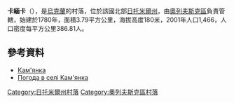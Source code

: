 {{coord|51|10|0|N|27|30|17|E|scale:30000|display=title}}

'''卡緬卡'''（{{lang-uk|Кам'янка}}），是[[烏克蘭|烏克蘭]]的村落，位於該國北部[[日托米爾州|日托米爾州]]，由[[奧列夫斯克區|奧列夫斯克區]]負責管轄，始建於1780年，面積3.79平方公里，海拔高度180米，2001年人口1,466，人口密度每平方公里386.81人。

==參考資料==
* [http://w1.c1.rada.gov.ua/pls/z7502/A005?rdat1=08.11.2011&rf7571=10350 Кам'янка]{{dead link|date=2017年11月 |bot=InternetArchiveBot |fix-attempted=yes }}
* [http://weather.in.ua/ua/zhitomirskaja/9996 Погода в селі Кам'янка] {{Wayback|url=http://weather.in.ua/ua/zhitomirskaja/9996 |date=20200807131821 }}

{{DEFAULTSORT:Кам'янка}}
[[Category:日托米爾州村落|Category:日托米爾州村落]]
[[Category:奧列夫斯克區村落|Category:奧列夫斯克區村落]]


{{Zhytomyr-geo-stub}}